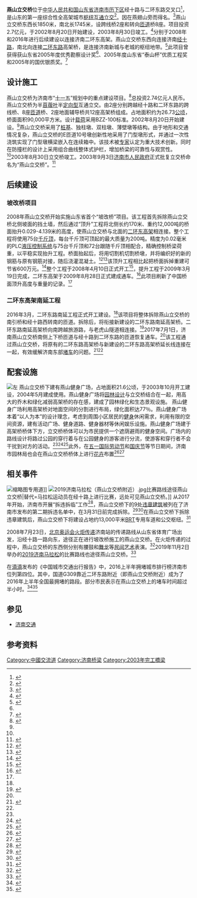 {{GA}}{{noteTA
|G1=Unit
|G2=Transport
}}
{{Infobox bridge
|name=燕山立交桥
|other_name=济南燕山互通立交桥
|image=File:Jinan_Yanshan_Interchange_20200710.jpg
|caption=燕山立交桥西向入口
|carries=西向：经十路（{{中国国道名|309}}）<br>东向：经十东路（{{中国国道名|309}}）<br>南北向：二环东高架（{{中国国道名|104}}）
|length=7,812[[米_(单位)|米]]
|coordinates={{Coord| 36.6506439|N|117.065146521|E|display=inline,title}}
|winner=山东省2005年度优秀勘察设计奖<br>
2005年度山东省“泰山杯”优质工程奖<br>
2005年的国优银质奖
|design=半苜蓿叶半定向型式
|begin=2002年8月20日
|complete=2003年8月30日<br>
2009年3月（北向顶升工程）<br>
2017年7月1日（二环东高架南延工程）<ref name="qlwb-ysljq-gjzj">{{Cite news|url=http://www.qlwb.com.cn/picDetail/5480878|title=航拍通车后的燕山立交桥干净整洁！|author=|date=2017-07-01|work=齐鲁壹点|publisher=|accessdate=2020-07-09|language=|format=|archive-url=https://web.archive.org/web/20200709144256/http://www.qlwb.com.cn/picDetail/5480878|archive-date=2020-07-09|dead-url=no}}</ref>
|spans=2
|width=主线：26米<br>
匝道：7.5米（单车道）10米（双车道）<ref>{{Cite news|url=http://news.sina.com.cn/c/2003-09-02/0520672542s.shtml|title=燕山立交全部通车 市区东部交通压力将大为缓解|date=2003年9月2日|work=济南时报|accessdate=2020-07-09|archive-date=2020-12-20|archive-url=https://web.archive.org/web/20201220062622/http://news.sina.com.cn/c/2003-09-02/0520672542s.shtml|dead-url=no}}</ref>
|location={{PRC}}[[山东省|山东省]][[济南市|济南市]][[历下区|历下区]]
|height=28米（共5层）
|cost=2.7亿元[[人民币|人民币]]（不含后续建设）
|builder=[[中国铁建|中国铁建]]二十三局集团第一工程有限公司<ref name=":5" />
|maint=济南市城乡交通运输局<ref>{{Cite web|url=http://jnjtj.jinan.gov.cn/col/col15366/index.html|title=济南市城乡交通运输局 机关处室|author=济南市城乡交通运输局|accessdate=2020-07-11}}</ref>

|engineering=山东省交通规划设计院有限公司<ref name=":1" />

|mapframe-zoom=15
|lanes=主线双向6车道
|alt=图片中间是双向六车道的跨线桥。在跨线桥两侧各有两车道的匝道桥，相比跨线桥坡度较大。远处可见南北向的桥梁。}}
'''燕山立交桥'''位于[[中华人民共和国|中华人民共和国]][[山东省|山东省]][[济南市|济南市]][[历下区|历下区]]经十路与二环东路交叉口<ref name=":0">{{Cite web|title=燕山立交桥|url=http://www.lixia.gov.cn/art/2019/9/25/art_41272_3311215.html|accessdate=2020-07-09|author=济南市历下区人民政府|date=2019-09-25|format=|publisher=|language=}}</ref>，是山东的第一座综合性全高架城市[[交流道|枢纽互通立交]]<ref name=":1">{{Cite web|title=济南燕山互通立交桥|url=http://www.sdcpd.com/case_detail/productId=107.html|accessdate=2020-07-09|author=山东省交通规划设计院有限公司|date=2012-03-21|format=|work=|publisher=|language=|archive-url=https://web.archive.org/web/20191122003512/http://www.sdcpd.com/case_detail/productId=107.html|archive-date=2019-11-22|dead-url=no}}</ref>。因在燕翅山旁而得名。<ref>{{Cite journal|title=“以人为本”融生态、景观、健身于一体的济南“燕山健身广场”建园实践|author=杨庆绪|url=http://www.cnki.com.cn/Article/CJFDTotal-YLKJ200504007.htm|journal=《园林科技信息》|issue=04期|doi=|others=|year=2005年|department=济南市园林局|volume=|page=|pmid=|access-date=2020-07-11|archive-url=https://web.archive.org/web/20200709082609/http://www.cnki.com.cn/Article/CJFDTotal-YLKJ200504007.htm|archive-date=2020-07-09|dead-url=no}}</ref>燕山立交桥东西长1850米，南北长1745米，设跨线桥2座和转向[[匝道|匝道]]桥8座。项目投资2.7亿元，于2002年8月20日开始建设，2003年8月30日竣工。<ref>{{Cite book|title=济南市志（1986~2010）|last=济南市史志编纂委员会|first=|publisher=方志出版社|year=2015年|isbn=978-7-5144-1745-6|location=|pages=|volume=2}}</ref>分别于2008年和2016年进行后续建设以连接济南二环东高架。燕山立交桥东西向连接济南[[经十路|经十路]]，南北向连接[[二环东路|二环东路]]高架桥，是连接济南新城与老城的枢纽地带。<ref name=":4">{{Cite book|edition=|url=http://www.lixia.gov.cn/attach/123456lixia/lixiaquzhi1986-2005.pdf|isbn=978-7-5034-8333-2|oclc=1035522460|last=济南市历下区史志办公室|title=历下区志（1986-2005）|first=|publisher=|year=|pages=}}</ref>此项目曾获得获山东省2005年度优秀勘察设计奖<ref name=":1" />、2005年度山东省“泰山杯”优质工程奖和2005年的国优银质奖。<ref name=":5">{{Cite journal|title=燕山立交 誉满泉城——中铁二十三局集团一公司燕山立交桥创优特写|author=张娟  张涛|url=http://www.cnki.com.cn/Article/CJFDTotal-JANZ200608003.htm|journal=《建筑》|issue=08期|doi=|others=|year=2006年|volume=|page=|pmid=|access-date=2020-07-11|archive-date=2021-01-04|archive-url=https://web.archive.org/web/20210104132939/http://www.cnki.com.cn/Article/CJFDTotal-JANZ200608003.htm|dead-url=no}}</ref>

== 设计施工 ==
燕山立交桥为济南市“[[中华人民共和国国民经济和社会发展第十一个五年规划纲要|十一五]]”规划中的重点建设项目。<ref>{{Cite web|title=济南市人民政府关于印发济南市“十一五”重大建设项目规划的通知|url=http://www.jinan.gov.cn/art/2008/8/7/art_2612_2044792.html|accessdate=2020-07-09|author=市政府办公厅|date=2008-08-07|format=|publisher=|language=|id=济政发〔2006〕45号|archive-date=2020-12-20|archive-url=https://web.archive.org/web/20201220062652/http://www.jinan.gov.cn/art/2008/8/7/art_2612_2044792.html|dead-url=no}}</ref>总投资2.74亿元人民币。燕山立交桥为半[[交流道#苜蓿葉型|苜蓿叶]]半[[交流道#環狀型|定向型]]互通立交。由2座分别跨越经十路和二环东路的跨线桥、8座[[匝道|匝道]]桥、2座地面辅导桥共12座高架桥组成。占地面积约为26.73[[公顷|公顷]]，桥面面积90,000平方米。设计[[結構荷重|载荷]]采用BZZ-100标准。2002年8月20日开始建设。<ref name=":5" />燕山立交桥采用了[[桩基础|桩基]]、独柱墩、双柱墩、薄壁墩等结构。由于地形和交通情况复杂，燕山立交桥的E匝道10号墩创新性地采用了门型墩形式，并通过一次性浇筑实现了门型墩横梁嵌入在连续箱中。该技术被[[專業人士|专家]]认定为重大技术创新。同时在防撞栏的设计上采用组合曲线整体式护栏，增加桥梁的可靠性与观赏性。<ref name=":5" />2003年8月30日立交桥竣工。2003年9月3日[[济南市#政治|济南市人民政府]]正式批复立交桥命名为“燕山立交桥”。<ref>{{Cite web|title=济南市人民政府关于同意燕山立交桥命名的批复|url=http://www.jinan.gov.cn/art/2003/9/3/art_2613_2045045.html|accessdate=|author=市政府办公厅|date=2003-09-03|format=|publisher=|language=|id=济政字〔2003〕74号|archive-date=2020-12-20|archive-url=https://web.archive.org/web/20201220062658/http://www.jinan.gov.cn/art/2003/9/3/art_2613_2045045.html|dead-url=no}}</ref>

== 后续建设 ==

=== 坡改桥项目 ===
2008年燕山立交桥开始实施山东省首个“坡改桥”项目。该工程首先拆除燕山立交桥北侧坡面的挡土墙，然后通过“顶升”工程将北侧长约170米、重约12,000吨的桥面抬升0.029-4.139米的高度，使燕山立交桥与北面的[[二环东高架|二环东高架]]相连接。整个工程将使用75台[[千斤頂|千斤顶]]，每台千斤顶可顶起的最大质量为200吨。精度为0.02毫米的PLC[[液压机械|液压]][[控制系統|控制系统]]与75台千斤顶和72台跟随千斤顶相配合，精确控制桥梁荷重，以平稳实现抬升工程。桥面抬起后，将用切割机切割桥墩，并将编织好的新的钢筋与原有钢筋对接，随后浇灌混凝土。<ref>{{Cite news|url=http://www.dzwww.com/2009/09yanshan/xgbd/200903/t20090318_4343028.htm|title=燕山立交桥“增高”探秘|author=张跃伟 杨传忠 刘宝才|date=2009-03-18|work=大众网|publisher=|accessdate=2020-07-09|language=|format=|archive-date=2020-12-20|archive-url=https://web.archive.org/web/20201220062744/http://www.dzwww.com/2009/09yanshan/xgbd/200903/t20090318_4343028.htm|dead-url=no}}</ref><ref name=":3">{{Cite journal|title=济南燕山立交桥坡改桥项目创我国当前桥梁顶升高度之最|author=张任杰|url=http://www.cnki.com.cn/Article/CJFDTotal-CSDQ200906099.htm|journal=《城市道桥与防洪》|issue=06期|doi=10.16799/j.cnki.csdqyfh.2009.06.068|others=|year=2009年|volume=|page=|pmid=|access-date=2020-07-11|archive-date=2021-01-04|archive-url=https://web.archive.org/web/20210104132910/http://www.cnki.com.cn/Article/CJFDTotal-CSDQ200906099.htm|dead-url=no}}</ref>该顶升工程相比起把桥面拆掉重建可节省600万元。<ref>{{Cite news|url=http://www.dzwww.com/2009/09yanshan/gctm/200903/t20090318_4343041.htm|title=探讨：抬比建省下了600万元|author=刘宝才|date=2009-03-18|work=|publisher=大众网|accessdate=2020-07-09|language=|format=|archive-date=2020-12-20|archive-url=https://web.archive.org/web/20201220062717/http://www.dzwww.com/2009/09yanshan/gctm/200903/t20090318_4343041.htm|dead-url=no}}</ref>整个工程于2008年4月10日正式开工<ref>{{Cite news|url=http://www.dzwww.com/2009/09yanshan/dyxc/200903/t20090319_4344114.htm|title=二环东路高架桥工程八月底前实现通车|author=刘宝才|date=2009-03-19|work=|publisher=大众网|accessdate=2020-07-09|language=|format=|archive-url=https://web.archive.org/web/20090524190441/http://www.dzwww.com/2009/09yanshan/dyxc/200903/t20090319_4344114.htm|archive-date=2009-05-24|dead-url=no}}</ref>，提升工程于2009年3月19日完成，二环东高架于2009年8月28日正式建成通车。<ref>{{Cite news|url=http://news.sina.com.cn/c/2009-08-28/031818526493.shtml|title=济南二环东路高架桥与地面工程建成通车|author=|date=2009-08-27|work=大众日报|publisher=|accessdate=2020-07-09|language=|format=|archive-date=2021-01-04|archive-url=https://web.archive.org/web/20210104134504/http://news.sina.com.cn/c/2009-08-28/031818526493.shtml|dead-url=no}}</ref>此项目刷新了中国桥面顶升高度与重量的记录。<ref name=":3" />

=== 二环东高架南延工程 ===
2016年3月，二环东路南延工程正式开工建设。<ref name=":2" />该项目将整体拆除燕山立交桥的南引桥和经十路西转南的匝道。拆除后，将衔接新建设的二环东路南延高架桥。二环东路南延高架桥向南跨越旅游路，与老虎山隧道相连接。<ref name=":2">{{Cite news|url=http://sd.dzwww.com/sdnews/201606/t20160629_14545149.htm|title=济南燕山立交下桥口南延到旅游路了|author=王宗阳|date=2016-06-29|work=大众网|publisher=|accessdate=2020-07-09|language=|format=|archive-url=https://web.archive.org/web/20200709113419/http://sd.dzwww.com/sdnews/201606/t20160629_14545149.htm|archive-date=2020-07-09|dead-url=no}}</ref>2017年7月1日，济南燕山立交桥南侧上下桥匝道与经十路到二环东路的匝道恢复通车。<ref name="qlwb-ysljq-gjzj"></ref>该工程通过燕山立交桥，将原有的二环东路高架桥与新建设的二环东路高架桥延长线连接在一起，有效缓解济南东部[[交通堵塞|堵车]]的问题。<ref>{{Cite news|url=http://www.jinan.gov.cn/art/2016/7/5/art_1812_212354.html|title=燕山立交桥南引桥首节桥面拆除过半|author=济南日报|date=2016-07-05|work=|publisher=|accessdate=2020-07-09|language=|format=|archive-url=https://web.archive.org/web/20200709170429/http://www.jinan.gov.cn/art/2016/7/5/art_1812_212354.html|archive-date=2020-07-09|dead-url=no}}</ref><ref name=":2" />

== 配套设施 ==
[[File:Yanshan_Park_20200710.jpg|左]]
燕山立交桥下建有燕山健身广场，占地面积21.6公顷，于2003年10月开工建设，2004年5月建成使用。燕山健身广场将[[园林设计|园林设计]]与立交桥结合在一起，用高大的乔木和绿化减弱高架桥的存在感，建成了园林绿化和生态景观设施。 燕山健身广场利用高架桥对地面空间的分割进行布局，绿化面积达77％。燕山健身广场本着“以人为本”的设计理念，考虑到周围小区居民的[[體能鍛煉|健身]]休闲需求，利用有限的空间资源，建有活动广场、健身道路、健身器材等休闲娱乐设施。燕山健身广场建于高架桥桥体下方，立交桥桥体可以为市民提供一个遮荫避雨的健身空间。广场内的路线设计将路过公园的穿行着与在公园健身的游客进行分流，使游客和穿行者不会干扰到对方的活动。<ref name=":4" /><ref>{{Cite journal|title=“以人为本”融生态、景观、健身于一体的济南“燕山健身广场”建园实践|author=杨庆绪|url=https://www.cnki.com.cn/Article/CJFDTOTAL-NYYL200603001.htm|journal=《现代园林》|issue=03期|doi=|others=|year=2006年|volume=|page=|pmid=|access-date=2020-07-11|archive-date=2021-01-04|archive-url=https://web.archive.org/web/20210104133031/https://www.cnki.com.cn/Article/CJFDTOTAL-NYYL200603001.htm|dead-url=no}}</ref><ref>{{Cite journal|title=立交桥附属空间景观设计初探|author=程倩 韩志华 胡茜雯|url=|journal=《艺术与设计(理论)》|issue=09期|doi=10.16824/j.cnki.issn10082832.2017.09.016|others=|year=2017年|volume=|page=|pmid=}}</ref>此外，在[[国际劳动节|五一国际劳动节]]和[[中华人民共和国国庆节|国庆节]]等节日期间，济南市园林局也会在燕山立交桥桥体上进行[[花|花卉]]布置<ref>{{Cite news|url=http://sd.sdnews.com.cn/jinan/sh/202004/t20200428_2724383.htm|title=迎“五一” 千万盆鲜花扮靓泉城|author=殷会丽|date=2020-04-28|work=鲁网|publisher=|accessdate=2020-07-09|language=|format=|archive-url=https://web.archive.org/web/20200510063801/http://sd.sdnews.com.cn/jinan/sh/202004/t20200428_2724383.htm|archive-date=2020-05-10|dead-url=no}}</ref><ref>{{Cite news|url=http://jnfb.ijntv.cn/m/xwdkt/mz/2018-09-28/375214.html|title=绿了更美！济南“撒花种树”扮靓泉城！|author=|date=2018-09-28|work=济南网|publisher=|accessdate=2020-07-09|language=|format=|archive-url=https://web.archive.org/web/20200709132423/http://jnfb.ijntv.cn/m/xwdkt/mz/2018-09-28/375214.html|archive-date=2020-07-09|dead-url=no}}</ref>

== 相关事件 ==
[[File:BRT_lane_under_Jinan_Yanshan_Interchange_20200710.jpg|缩略图]]专用道]]
[[File:2019济南马拉松（燕山立交桥附近）.jpg|thumb]]比赛路线途径燕山立交桥|替代=马拉松运动员在经十路上进行比赛，远处可见燕山立交桥。]]
从2017年开始，济南市开展“拆违拆临”工作<ref>{{Cite news|url=http://sd.sina.cn/news/2020-01-21/detail-iihnzahk5542870.d.html|title=济南拆违拆临成绩单来啦 三年拆违拆临近一亿平方米|author=|date=2020-01-21|work=齐鲁晚报|publisher=|accessdate=2020-07-11|language=|format=|archive-url=https://web.archive.org/web/20200709145257/http://sd.sina.cn/news/2020-01-21/detail-iihnzahk5542870.d.html|archive-date=2020-07-09|dead-url=no}}</ref>，燕山立交桥下的9处[[違例建築工程|违章建筑]]被列在了济南市发布的第二期拆违名单中，在3月31日前完成拆除。<ref>{{Cite news|url=http://m.iqilu.com/pcarticle/3468434|title=济南燕山立交桥拆违两重天：桥西已自拆 桥东仍营业|author=|date=2017-03-27|work=齐鲁晚报|publisher=|accessdate=2020-07-11|language=|format=|archive-url=https://web.archive.org/web/20200709195519/http://m.iqilu.com/pcarticle/3468434|archive-date=2020-07-09|dead-url=no}}</ref><ref>{{Cite news|url=https://shrb.qlwb.com.cn/shrb/content/20170327/ArticelS06002JQ.htm|title=燕山桥下违建拆除后以绿化为主|author=|date=2017-03-27|work=生活日报|publisher=|accessdate=2020-07-09|language=|format=|archive-url=https://web.archive.org/web/20200709143401/https://shrb.qlwb.com.cn/shrb/content/20170327/ArticelS06002JQ.htm|archive-date=2020-07-09|dead-url=no}}</ref>在燕山立交桥下拆除违章建筑后，燕山立交桥下将建设占地约13,000平米[[巴士快速交通系統|BRT]]专用车道和公交枢纽。<ref>{{Cite news|url=http://news.iqilu.com/shandong/yuanchuang/2017/0620/3590113.shtml|title=济南燕山立交下空间利用方案公示 将建BRT专用道公交枢纽|author=高亚南|date=2017-06-20|work=齐鲁网|publisher=|accessdate=2020-07-09|language=|format=|archive-date=2020-12-20|archive-url=https://web.archive.org/web/20201220062821/http://news.iqilu.com/shandong/yuanchuang/2017/0620/3590113.shtml|dead-url=no}}</ref>

2008年7月23日，[[2008年夏季奥林匹克运动会|北京奥运会]][[2008年夏季奧林匹克運動會火炬接力|火炬传递]]济南站的传递路线从山东省体育广场出发，沿经十路一路向东，途径正在进行坡改桥施工的燕山立交桥。在火炬传递的过程中，燕山立交桥的东西侧分别有腰鼓和[[舞龍|舞龙]]等[[民間藝術|民间艺术]]表演。<ref>{{Cite news|url=http://www.scio.gov.cn/tp/Document/332801/332801.htm|title=火炬接力济南站结束 众多世界冠军参与圣火传递|author=|date=2008-07-24|work=国务院新闻办公室网站|publisher=|accessdate=2020-07-09|language=|format=|archive-url=https://web.archive.org/web/20200709145430/http://www.scio.gov.cn/tp/Document/332801/332801.htm|archive-date=2020-07-09|dead-url=no}}</ref>2019年11月2日举办的[[2019济南马拉松|2019济南马拉松]]的比赛路线也途径燕山立交桥。<ref>{{Cite web|title=2019泉城（济南）马拉松竞赛规程|url=http://www.springcity-marathon.com/malasongCN/danye_con.aspx?id=45|accessdate=|author=|date=|format=|publisher=|language=|archiveurl=https://web.archive.org/web/20190917232110/http://www.springcity-marathon.com/malasongCN/danye_con.aspx?id=45|archivedate=2019-09-17|dead-url=yes}}</ref>

在[[滴滴出行|滴滴]]发布的《中国城市交通出行报告》中，2016上半年拥堵城市排行榜济南市位列第四位。其中，国道G309靠近二环东路附近（即燕山立交桥附近）成为了2016年上半年全国最拥堵的路段。部分市民表示在燕山立交桥上的堵车时间超过半小时。<ref>{{Cite news|url=https://shrb.qlwb.com.cn/shrb/content/20160715/ArticelA02002JQ.htm|title=软件又添堵　燕山立交桥咋成第一名|author=王健|date=2016-07-15|work=生活日报|publisher=|accessdate=2020-07-09|language=|format=|archive-date=2020-07-13|archive-url=https://web.archive.org/web/20200713033125/https://shrb.qlwb.com.cn/shrb/content/20160715/ArticelA02002JQ.htm|dead-url=no}}</ref><ref>{{Cite web|title=中国城市交通出行报告（2016年上半年）|url=http://ftp.shujuju.cn/platform/file/2017-01-20/6863075f7b524c20ab45dc465a84ce2e.pdf|accessdate=|author=滴滴媒体研究院|date=2016年7月|format=PDF|publisher=|language=|archive-url=https://web.archive.org/web/20200710113246/http://ftp.shujuju.cn/platform/file/2017-01-20/6863075f7b524c20ab45dc465a84ce2e.pdf|archive-date=2020-07-10|dead-url=no}}</ref>

== 参见 ==
{{portal|山东}}
*[[济南#交通|济南交通]]

== 参考资料 ==
{{reflist|30em}}

{{Geographic Location
 | 西北 = 
 | 北 = <big>[[全福立交桥|全福立交桥]]</big><br>↑<br>[[二环东高架|二环东高架]]

 | 東北 = 
 | 西 = <big>[[玉涵立交桥|玉涵立交桥]]</big> ← [[经十路|经十路]]

 | 中央 = <big>燕山立交桥</big>
 | 東 = [[经十路|经十路]] → <big>[[邢村立交|邢村立交]]</big>

 | 西南 = 
 | 南 = [[二环东高架|二环东高架]]<br>↓<br><big>[[老虎山隧道|老虎山隧道]]</big>

 | 東南 = 
}}

{{济南交通}}

[[Category:中國交流道|Category:中國交流道]]
[[Category:济南桥梁|Category:济南桥梁]]
[[Category:2003年完工橋梁|Category:2003年完工橋梁]]